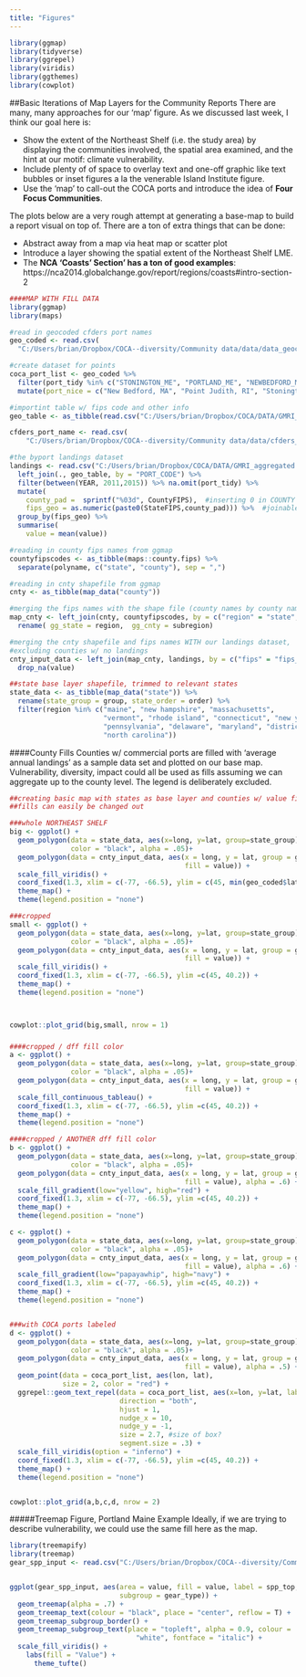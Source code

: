 ```yaml
---
title: "Figures"
---
```



```r

library(ggmap)
library(tidyverse)
library(ggrepel)
library(viridis)
library(ggthemes)
library(cowplot)

```

##Basic Iterations of Map Layers for the Community Reports 
There are many, many approaches for our 'map' figure. As we discussed last week, I think our goal here is:

*  Show the extent of the Northeast Shelf (i.e. the study area) by displaying the communities involved, the spatial area examined, and the hint at our motif: climate vulnerability. 
*  Include plenty of of space to overlay text and one-off graphic like text bubbles or inset figures a la the venerable Island Institute figure. 
*  Use the 'map' to call-out the COCA ports and introduce the idea of **Four Focus Communities**. 

The plots below are a very rough attempt at generating a base-map to build a report visual on top of. There are a ton of extra things that can be done:

*  Abstract away from a map via heat map or scatter plot
*  Introduce a layer showing the spatial extent of the Northeast Shelf LME. 
*  The **NCA 'Coasts' Section' has a ton of good examples**: https://nca2014.globalchange.gov/report/regions/coasts#intro-section-2


```r

####MAP WITH FILL DATA
library(ggmap)
library(maps)

#read in geocoded cfders port names
geo_coded <- read.csv(
  "C:/Users/brian/Dropbox/COCA--diversity/Community data/data/data_geocoded_portnames.csv")

#create dataset for points 
coca_port_list <- geo_coded %>% 
  filter(port_tidy %in% c("STONINGTON_ME", "PORTLAND_ME", "NEWBEDFORD_MA", "POINTJUDITH_RI")) %>%
  mutate(port_nice = c("New Bedford, MA", "Point Judith, RI", "Stonington, ME", "Portland, ME"))

#importint table w/ fips code and other info 
geo_table <- as_tibble(read.csv("C:/Users/brian/Dropbox/COCA/DATA/GMRI_aggregated data/geo_table.csv"))

cfders_port_name <- read.csv(
    "C:/Users/brian/Dropbox/COCA--diversity/Community data/data/cfders_port_names.csv")

#the byport landings dataset
landings <- read.csv("C:/Users/brian/Dropbox/COCA/DATA/GMRI_aggregated data/byport_thin.csv") %>%
  left_join(., geo_table, by = "PORT_CODE") %>% 
  filter(between(YEAR, 2011,2015)) %>% na.omit(port_tidy) %>% 
  mutate(
    county_pad =  sprintf("%03d", CountyFIPS),  #inserting 0 in COUNTY
    fips_geo = as.numeric(paste0(StateFIPS,county_pad))) %>%  #joinable w/ map
  group_by(fips_geo) %>% 
  summarise(
    value = mean(value))

#reading in county fips names from ggmap
countyfipscodes <- as_tibble(maps::county.fips) %>% 
  separate(polyname, c("state", "county"), sep = ",")

#reading in cnty shapefile from ggmap
cnty <- as_tibble(map_data("county"))

#merging the fips names with the shape file (county names by county names)
map_cnty <- left_join(cnty, countyfipscodes, by = c("region" = "state", "subregion" = "county")) %>% 
  rename( gg_state = region,  gg_cnty = subregion)

#merging the cnty shapefile and fips names WITH our landings dataset,
#excluding counties w/ no landings
cnty_input_data <- left_join(map_cnty, landings, by = c("fips" = "fips_geo")) %>% 
  drop_na(value)

##state base layer shapefile, trimmed to relevant states
state_data <- as_tibble(map_data("state")) %>% 
  rename(state_group = group, state_order = order) %>% 
  filter(region %in% c("maine", "new hampshire", "massachusetts", 
                       "vermont", "rhode island", "connecticut", "new york", "new jersey",
                       "pennsylvania", "delaware", "maryland", "district of columbia", "virginia", 
                       "north carolina"))

```

####County Fills 
Counties w/ commercial ports are filled with 'average annual landings' as a sample data set and plotted on our base map. Vulnerability, diversity, impact could all be used as fills assuming we can aggregate up to the county level. The legend is deliberately excluded. 

```r
##creating basic map with states as base layer and counties w/ value fill
##fills can easily be changed out

###whole NORTHEAST SHELF 
big <- ggplot() +
  geom_polygon(data = state_data, aes(x=long, y=lat, group=state_group),
               color = "black", alpha = .05)+ 
  geom_polygon(data = cnty_input_data, aes(x = long, y = lat, group = group,
                                           fill = value)) +
  scale_fill_viridis() +
  coord_fixed(1.3, xlim = c(-77, -66.5), ylim = c(45, min(geo_coded$lat))) + 
  theme_map() + 
  theme(legend.position = "none")

###cropped
small <- ggplot() +
  geom_polygon(data = state_data, aes(x=long, y=lat, group=state_group),
               color = "black", alpha = .05)+ 
  geom_polygon(data = cnty_input_data, aes(x = long, y = lat, group = group,
                                           fill = value)) +
  scale_fill_viridis() +
  coord_fixed(1.3, xlim = c(-77, -66.5), ylim =c(45, 40.2)) + 
  theme_map() + 
  theme(legend.position = "none")



cowplot::plot_grid(big,small, nrow = 1)

```

###

```r

####cropped / dff fill color 
a <- ggplot() +
  geom_polygon(data = state_data, aes(x=long, y=lat, group=state_group),
               color = "black", alpha = .05)+ 
  geom_polygon(data = cnty_input_data, aes(x = long, y = lat, group = group,
                                           fill = value)) +
  scale_fill_continuous_tableau() +
  coord_fixed(1.3, xlim = c(-77, -66.5), ylim =c(45, 40.2)) + 
  theme_map() + 
  theme(legend.position = "none")

####cropped / ANOTHER dff fill color 
b <- ggplot() +
  geom_polygon(data = state_data, aes(x=long, y=lat, group=state_group),
               color = "black", alpha = .05)+ 
  geom_polygon(data = cnty_input_data, aes(x = long, y = lat, group = group,
                                           fill = value), alpha = .6) +
  scale_fill_gradient(low="yellow", high="red") +
  coord_fixed(1.3, xlim = c(-77, -66.5), ylim =c(45, 40.2)) + 
  theme_map() + 
  theme(legend.position = "none")

c <- ggplot() +
  geom_polygon(data = state_data, aes(x=long, y=lat, group=state_group),
               color = "black", alpha = .05)+ 
  geom_polygon(data = cnty_input_data, aes(x = long, y = lat, group = group,
                                           fill = value), alpha = .6) +
  scale_fill_gradient(low="papayawhip", high="navy") +
  coord_fixed(1.3, xlim = c(-77, -66.5), ylim =c(45, 40.2)) + 
  theme_map() + 
  theme(legend.position = "none")


###with COCA ports labeled
d <- ggplot() +
  geom_polygon(data = state_data, aes(x=long, y=lat, group=state_group),
               color = "black", alpha = .05)+ 
  geom_polygon(data = cnty_input_data, aes(x = long, y = lat, group = group,
                                           fill = value), alpha = .5) +
  geom_point(data = coca_port_list, aes(lon, lat),
             size = 2, color = "red") +
  ggrepel::geom_text_repel(data = coca_port_list, aes(x=lon, y=lat, label=port_nice),
                           direction = "both",
                           hjust = 1,
                           nudge_x = 10,
                           nudge_y = -1,
                           size = 2.7, #size of box?
                           segment.size = .3) +
  scale_fill_viridis(option = "inferno") +
  coord_fixed(1.3, xlim = c(-77, -66.5), ylim =c(45, 40.2)) + 
  theme_map() + 
  theme(legend.position = "none")


cowplot::plot_grid(a,b,c,d, nrow = 2)

```

#####Treemap Figure, Portland Maine Example
Ideally, if we are trying to describe vulnerability, we could use the same fill here as the map.

```r
library(treemapify)
library(treemap)
gear_spp_input <- read.csv("C:/Users/brian/Dropbox/COCA--diversity/Community data/data/gear_spp_input.csv")


ggplot(gear_spp_input, aes(area = value, fill = value, label = spp_top,
                           subgroup = gear_type)) + 
  geom_treemap(alpha = .7) +
  geom_treemap_text(colour = "black", place = "center", reflow = T) +
  geom_treemap_subgroup_border() + 
  geom_treemap_subgroup_text(place = "topleft", alpha = 0.9, colour =
                               "white", fontface = "italic") +
  scale_fill_viridis() +
    labs(fill = "Value") +
      theme_tufte()

```

